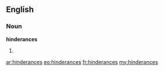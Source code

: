 ==English==

===Noun===
'''hinderances'''

# {{plural of|hinderance}}

[[ar:hinderances]]
[[eo:hinderances]]
[[fr:hinderances]]
[[my:hinderances]]